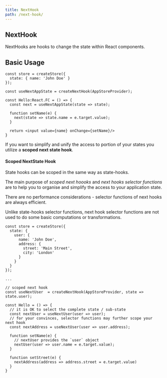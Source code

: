 ```yaml
---
title: NextHook
path: /next-hook/
---
```



## NextHook

NextHooks are hooks to change the state within React components.

## Basic Usage

```code lines=5,8,11
const store = createStore({
  state: { name: 'John Doe' }
});

const useNextAppState = createNextHook(AppStoreProvider);

const Hello:React.FC = () => {
  const next = useNextAppState(state => state);

  function setName(e) {
    next(state => state.name = e.target.value);
  }

  return <input value={name} onChange={setName}/>
}
```

If you want to simplify and unify the access to portion of your states you utilize a **scoped next state hook**.

#### Scoped NextState Hook

State hooks can be scoped in the same way as <Link to="/state-hook/">state-hooks</Link>.

<InfoPanel>

The main purpose of _scoped next hoooks_ and _next hooks selector functions_ are to help you to
organise and simplify the access to your application state.

There are no performance considerations - selector functions of next hooks are always efficient.

Unlike <Link to="/state-hook/">state-hooks</Link> selector functions, next hook selector functions
are not used to do some basic computations or transformations.

</InfoPanel>

```code lines=16,19,21
const store = createStore({
  state: {
    user: {
      name: 'John Doe',
      address: {
        street: 'Main Street',
        city: 'London'
      }
    }
  }
});

...

// scoped next hook
const useNextUser  = createNextHook(AppStoreProvider, state => state.user);

const Hello = () => {
  // it is OK to select the complete state / sub-state
  const nextUser = useNextUser(user => user);
  // for your convinces, selector functions may further scope your next hook
  const nextAddress = useNextUser(user => user.address);

  function setName(e) {
    // nextUser provides the `user` object
    nextUser(user => user.name = e.target.value);
  }

  function setStreet(e) {
    nextAddress(address => address.street = e.target.value)
  }
}
```
